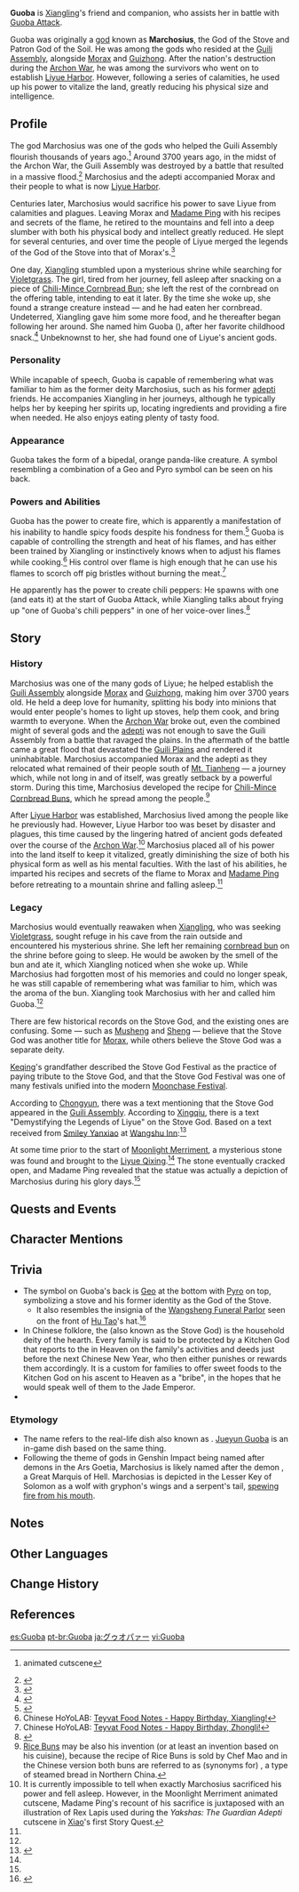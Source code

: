{{About|the character|[[Xiangling]]'s [[Elemental Skill]]|Guoba Attack}}
{{CharacterTabs}}
{{Character Infobox
|image            = <gallery>
NPC Guoba Portrait.png|As Guoba
NPC Marchosius.png|As Marchosius
</gallery>
|type             = Quest NPC
|element          = Pyro
|element2         = Geo
|elementNote2     = formerly
|region           = Liyue
|realname         = Marchosius
|affiliation      = Gods
|affiliation2     = Guili Assembly
|affiliation3     = Adepti
|affiliation4     = Wanmin Restaurant
<!--|chineseName      = <u>Stove God</u>: {{zh|灶神|rm=Zàoshén|tl={{w|Wok#Wok stoves|Stove}} God}}<br /><u>God of the Stove</u>:  {{zh|炉灶之魔神|rm=Lúzào zhī {{subst:uc:m}}óshén|tl=Demon God of the Stove}}
|japaneseName     = <u>Stove God</u>: {{ja|{{Rubi|竈|かまど|神|がみ}}|rm=Kamado-gami|tl={{w|Kamado|Stove}} God}}<br /><u>God of the Stove</u>: {{ja|{{Rubi|竈|かまど|の|&nbsp;|魔|ま|神|じん}}|rm=Kamado no Majin|tl=Demon God of the Stove}}
|koreanName       = <u>Stove God</u>: {{ko|{{tt|조왕신|竈王神}}|rm=Jowangsin|tl=Stove God-King}}<br /><u>God of the Stove</u>: {{ko|부뚜막의 {{tt|마신|魔神}}|rm=Buttumag-ui Masin|tl=Demon God of the {{w|Buttumak|Stove}}}}-->
|title            = God of the Stove
|title2           = Stove God
|title3           = Patron God of the Soil
}}
'''Guoba''' {{Lang|zh=锅巴|zh_rm=Guōba}} is [[Xiangling]]'s friend and companion, who assists her in battle with [[Guoba Attack]].

Guoba was originally a [[god]] known as '''Marchosius''', the God of the Stove and Patron God of the Soil. He was among the gods who resided at the [[Guili Assembly]], alongside [[Morax]] and [[Guizhong]]. After the nation's destruction during the [[Archon War]], he was among the survivors who went on to establish [[Liyue Harbor]]. However, following a series of calamities, he used up his power to vitalize the land, greatly reducing his physical size and intelligence.

==Profile==
The god Marchosius was one of the gods who helped the Guili Assembly flourish thousands of years ago.<ref name="MoonMerry2">{{Ref/Quest|Three to Get Ready, and Here We Go}} animated cutscene</ref> Around 3700 years ago, in the midst of the Archon War, the Guili Assembly was destroyed by a battle that resulted in a massive flood.<ref>{{Ref/Book|Stone Tablet Compilations: Vol. I}}</ref> Marchosius and the adepti accompanied Morax and their people to what is now [[Liyue Harbor]].

Centuries later, Marchosius would sacrifice his power to save Liyue from calamities and plagues. Leaving Morax and [[Madame Ping]] with his recipes and secrets of the flame, he retired to the mountains and fell into a deep slumber with both his physical body and intellect greatly reduced. He slept for several centuries, and over time the people of Liyue merged the legends of the God of the Stove into that of Morax's.<ref>{{Ref/Item|Legend of the Geo Archon: God of the Stove}}</ref>

One day, [[Xiangling]] stumbled upon a mysterious shrine while searching for [[Violetgrass]]. The girl, tired from her journey, fell asleep after snacking on a piece of [[Chili-Mince Cornbread Buns|Chili-Mince Cornbread Bun]]; she left the rest of the cornbread on the offering table, intending to eat it later. By the time she woke up, she found a strange creature instead &mdash; and he had eaten her cornbread. Undeterred, Xiangling gave him some more food, and he thereafter began following her around. She named him Guoba ({{w|scorched rice}}), after her favorite childhood snack.<ref name="ReferenceA">{{Ref/CS|Xiangling|4}}</ref> Unbeknownst to her, she had found one of Liyue's ancient gods.

===Personality===
While incapable of speech, Guoba is capable of remembering what was familiar to him as the former deity Marchosius, such as his former [[adepti]] friends. He accompanies Xiangling in her journeys, although he typically helps her by keeping her spirits up, locating ingredients and providing a fire when needed. He also enjoys eating plenty of tasty food.

===Appearance===
Guoba takes the form of a bipedal, orange panda-like creature. A symbol resembling a combination of a Geo and Pyro symbol can be seen on his back.

===Powers and Abilities===
Guoba has the power to create fire, which is apparently a manifestation of his inability to handle spicy foods despite his fondness for them.<ref>{{Ref/Talent|Guoba Attack}}</ref> Guoba is capable of controlling the strength and heat of his flames, and has either been trained by Xiangling or instinctively knows when to adjust his flames while cooking.<ref>Chinese HoYoLAB: [https://ys.mihoyo.com/main/news/detail/11473 Teyvat Food Notes - Happy Birthday, Xiangling!]</ref> His control over flame is high enough that he can use his flames to scorch off pig bristles without burning the meat.<ref>Chinese HoYoLAB: [https://ys.mihoyo.com/main/news/detail/13126 Teyvat Food Notes - Happy Birthday, Zhongli!]</ref>

He apparently has the power to create chili peppers: He spawns with one (and eats it) at the start of Guoba Attack, while Xiangling talks about frying up "one of Guoba's chili peppers" in one of her voice-over lines.<ref>{{Ref/VO|Xiangling|More about Xiangling: III}}</ref>

==Story==
===History===
Marchosius was one of the many gods of Liyue; he helped establish the [[Guili Assembly]] alongside [[Morax]] and [[Guizhong]], making him over 3700 years old. He held a deep love for humanity, splitting his body into minions that would enter people's homes to light up stoves, help them cook, and bring warmth to everyone. When the [[Archon War]] broke out, even the combined might of several gods and the [[adepti]] was not enough to save the Guili Assembly from a battle that ravaged the plains. In the aftermath of the battle came a great flood that devastated the [[Guili Plains]] and rendered it uninhabitable. Marchosius accompanied Morax and the adepti as they relocated what remained of their people south of [[Mt. Tianheng]] &mdash; a journey which, while not long in and of itself, was greatly setback by a powerful storm. During this time, Marchosius developed the recipe for [[Chili-Mince Cornbread Buns]], which he spread among the people.<ref group="Note">[[Rice Buns]] may be also his invention (or at least an invention based on his cuisine), because the recipe of Rice Buns is sold by Chef Mao and in the Chinese version both buns are referred to as (synonyms for) ''{{w|wotou}}'', a type of steamed bread in Northern China.</ref>

After [[Liyue Harbor]] was established, Marchosius lived among the people like he previously had. However, Liyue Harbor too was beset by disaster and plagues, this time caused by the lingering hatred of ancient gods defeated over the course of the [[Archon War]].<ref group="Note">It is currently impossible to tell when exactly Marchosius sacrificed his power and fell asleep. However, in the Moonlight Merriment animated cutscene, Madame Ping's recount of his sacrifice is juxtaposed with an illustration of Rex Lapis used during the ''Yakshas: The Guardian Adepti'' cutscene in [[Xiao]]'s first Story Quest.</ref> Marchosius placed all of his power into the land itself to keep it vitalized, greatly diminishing the size of both his physical form as well as his mental faculties. With the last of his abilities, he imparted his recipes and secrets of the flame to Morax and [[Madame Ping]] before retreating to a mountain shrine and falling asleep.<ref name="MoonMerry2" />

===Legacy===
Marchosius would eventually reawaken when [[Xiangling]], who was seeking [[Violetgrass]], sought refuge in his cave from the rain outside and encountered his mysterious shrine. She left her remaining [[Chili-Mince Cornbread Buns|cornbread bun]] on the shrine before going to sleep. He would be awoken by the smell of the bun and ate it, which Xiangling noticed when she woke up. While Marchosius had forgotten most of his memories and could no longer speak, he was still capable of remembering what was familiar to him, which was the aroma of the bun. Xiangling took Marchosius with her and called him Guoba.<ref name="ReferenceA"/>

There are few historical records on the Stove God, and the existing ones are confusing. Some &mdash; such as [[Musheng]] and [[Sheng]] &mdash; believe that the Stove God was another title for [[Morax]], while others believe the Stove God was a separate deity.

[[Keqing]]'s grandfather described the Stove God Festival as the practice of paying tribute to the Stove God, and that the Stove God Festival was one of many festivals unified into the modern [[Moonchase Festival]].

According to [[Chongyun]], there was a text mentioning that the Stove God appeared in the [[Guili Assembly]]. According to [[Xingqiu]], there is a text "Demystifying the Legends of Liyue" on the Stove God. Based on a text received from [[Smiley Yanxiao]] at [[Wangshu Inn]]:<ref name="MoonMerry1">{{Ref/Quest|One for the Foodies, Two for the Show}}</ref>

{{Quote|60 miles to the northwest is the [[Guili Assembly]]. Many were settled there, where they hunted in groups, farmed the land, and made their living from what the soil yielded. When the Stove God descended, one god became many, all of which were the height of children. As does a star when it descends into the world, so the Stove God went out among the common folk and taught them to create fire. With fire, the people at last learned to make hot food, and they dined on rice congee and cooked meat thereafter.}}

At some time prior to the start of [[Moonlight Merriment]], a mysterious stone was found and brought to the [[Liyue Qixing]].<ref name="MoonMerry1" /> The stone eventually cracked open, and Madame Ping revealed that the statue was actually a depiction of Marchosius during his glory days.<ref name="MoonMerry2" />

==Quests and Events==
{{Quests and Events
|The Stars Inscribe the Year's Wishes = cutscene
}}

==Character Mentions==
{{Character Mentions}}

==Trivia==
*The symbol on Guoba's back is [[Geo]] at the bottom with [[Pyro]] on top, symbolizing a stove and his former identity as the God of the Stove.
**It also resembles the insignia of the [[Wangsheng Funeral Parlor]] seen on the front of [[Hu Tao]]'s hat.<ref>{{Ref/CS|Hu Tao|Harmony Hexagram Hat}}</ref>
* In Chinese folklore, the {{w|Kitchen God}} (also known as the Stove God) is the household deity of the hearth. Every family is said to be protected by a Kitchen God that reports to the {{w|Jade Emperor}} in Heaven on the family's activities and deeds just before the next Chinese New Year, who then either punishes or rewards them accordingly. It is a custom for families to offer sweet foods to the Kitchen God on his ascent to Heaven as a "bribe", in the hopes that he would speak well of them to the Jade Emperor.
* {{Character Furnishing Mentions|Guoba}}

===Etymology===
* The name {{Lang|Guoba|zh=锅巴|zh_rm=Guōba}} refers to the real-life dish also known as {{w|scorched rice}}. [[Jueyun Guoba]] is an in-game dish based on the same thing.
* Following the theme of gods in Genshin Impact being named after demons in the Ars Goetia, Marchosius is likely named after the demon {{w|Marchosias}}, a Great Marquis of Hell. Marchosias is depicted in the Lesser Key of Solomon as a wolf with gryphon's wings and a serpent's tail, [[Guoba Attack|spewing fire from his mouth]].

==Notes==
{{Reflist|note=1}}

==Other Languages==
{{Flex|
===Guoba===
{{Other Languages
|default_hidden = 1
|en      = Guoba
|zhs     = 锅巴
|zhs_rm  = Guōba
|zht     = 鍋巴
|zht_rm  = Guōba
|ja      = グゥオパァー
|ja_rm   = Gwuopaa
|ko      = 누룽지
|ko_rm   = Nurungji
|es      = Guoba
|fr      = Gooba
|ru      = Гоба
|th      = Guoba
|vi      = Guoba
|de      = Guoba
|id      = Guoba
|pt      = Guoba
|tr      = Guoba
|it      = Guoba
}}
|
===Marchosius===
{{Other Languages
|default_hidden = 1
|en      = Marchosius
|zhs     = 马科修斯
|zhs_rm  = Mǎkēxiūsī
|zht     = 馬科修斯
|zht_rm  = Mǎkēxiūsī
|ja      = マルコシアス
|ja_rm   = Marukoshiasu
|ko      = 마르코시우스
|es      = Marchosius
|fr      = Marchosius
|ru      = Мархосиус
|th      = Marchosius
|vi      = Marchosius
|de      = Marchosius
|id      = Marchosius
|pt      = Marchosius
|tr      = Marchosius
|it      = Marchosius
}}
}}

==Change History==
{{Change History|1.0}}

==References==
{{Reflist|2}}

[[es:Guoba]]
[[pt-br:Guoba]]
[[ja:グゥオパァー]]
[[vi:Guoba]]